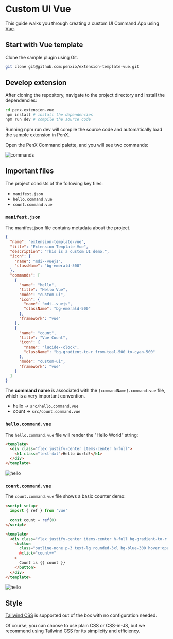 # Custom UI Vue

This guide walks you through creating a custom UI Command App using [Vue](https://vuejs.org/).

## Start with Vue template

Clone the sample plugin using Git.

```bash
git clone git@github.com:penxio/extension-template-vue.git
```

## Develop extension

After cloning the repository, navigate to the project directory and install the dependencies:

```bash
cd penx-extension-vue
npm install # install the dependencies
npm run dev # compile the source code
```

Running npm run dev will compile the source code and automatically load the sample extension in PenX.

Open the PenX Command palette, and you will see two commands:

![commands](/images/commands-vue.png)

## Important files

The project consists of the following key files:

- `manifest.json`
- `hello.command.vue`
- `count.command.vue`

### `manifest.json`

The manifest.json file contains metadata about the project.

```json
{
  "name": "extension-template-vue",
  "title": "Extension Template Vue",
  "description": "This is a custom UI demo.",
  "icon": {
    "name": "mdi--vuejs",
    "className": "bg-emerald-500"
  },
  "commands": [
    {
      "name": "hello",
      "title": "Hello Vue",
      "mode": "custom-ui",
      "icon": {
        "name": "mdi--vuejs",
        "className": "bg-emerald-500"
      },
      "framework": "vue"
    },
    {
      "name": "count",
      "title": "Vue Count",
      "icon": {
        "name": "lucide--clock",
        "className": "bg-gradient-to-r from-teal-500 to-cyan-500"
      },
      "mode": "custom-ui",
      "framework": "vue"
    }
  ]
}
```

The **command name** is associated with the `[commandName].command.vue` file, which is a very important convention.

- hello -> `src/hello.command.vue`
- count -> `src/count.command.vue`

### `hello.command.vue`

The `hello.command.vue` file will render the "Hello World" string:

```html
<template>
  <div class="flex justify-center items-center h-full">
    <h1 class="text-4xl">Hello World!</h1>
  </div>
</template>
```

![hello](/images/custom-ui-hello.png)

### `count.command.vue`

The `count.command.vue` file shows a basic counter demo:

```html
<script setup>
  import { ref } from 'vue'

  const count = ref(0)
</script>

<template>
  <div class="flex justify-center items-center h-full bg-gradient-to-r from-cyan-500 to-blue-500">
    <button
      class="outline-none p-3 text-lg rounded-3xl bg-blue-300 hover:opacity-70"
      @click="count++"
    >
      Count is {{ count }}
    </button>
  </div>
</template>
```

![hello](/images/custom-ui-count.png)

## Style

[Tailwind CSS](https://tailwindcss.com) is supported out of the box with no configuration needed.

Of course, you can choose to use plain CSS or CSS-in-JS, but we recommend using Tailwind CSS for its simplicity and efficiency.

